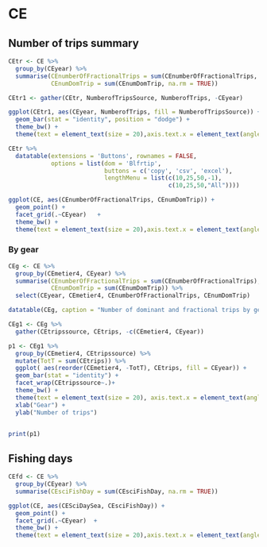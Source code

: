 
# CE

## Number of trips summary

```r
CEtr <- CE %>% 
  group_by(CEyear) %>%
  summarise(CEnumberOfFractionalTrips = sum(CEnumberOfFractionalTrips, na.rm = TRUE),
            CEnumDomTrip = sum(CEnumDomTrip, na.rm = TRUE))

CEtr1 <- gather(CEtr, NumberofTripsSource, NumberofTrips, -CEyear)

ggplot(CEtr1, aes(CEyear, NumberofTrips, fill = NumberofTripsSource)) +
  geom_bar(stat = "identity", position = "dodge") +
  theme_bw() +
  theme(text = element_text(size = 20),axis.text.x = element_text(angle = 90, vjust = 0.5, hjust=1), legend.key.size = unit(2, 'cm'))

CEtr %>%
  datatable(extensions = 'Buttons', rownames = FALSE, 
            options = list(dom = 'Blfrtip',
                           buttons = c('copy', 'csv', 'excel'),
                           lengthMenu = list(c(10,25,50,-1),
                                             c(10,25,50,"All"))))

```


```r
ggplot(CE, aes(CEnumberOfFractionalTrips, CEnumDomTrip)) +
  geom_point() +
  facet_grid(.~CEyear)   +
  theme_bw() +
  theme(text = element_text(size = 20),axis.text.x = element_text(angle = 90, vjust = 0.5, hjust=1), legend.key.size = unit(2, 'cm'))
```

### By gear 

```r
CEg <- CE %>%
  group_by(CEmetier4, CEyear) %>%
  summarise(CEnumberOfFractionalTrips = sum(CEnumberOfFractionalTrips),
            CEnumDomTrip = sum(CEnumDomTrip)) %>%
  select(CEyear, CEmetier4, CEnumberOfFractionalTrips, CEnumDomTrip)

datatable(CEg, caption = "Number of dominant and fractional trips by gear and year", rownames= FALSE)

CEg1 <- CEg %>%
  gather(CEtripssource, CEtrips, -c(CEmetier4, CEyear))

p1 <- CEg1 %>%
  group_by(CEmetier4, CEtripssource) %>%
  mutate(TotT = sum(CEtrips)) %>%
  ggplot( aes(reorder(CEmetier4, -TotT), CEtrips, fill = CEyear)) +
  geom_bar(stat = "identity") + 
  facet_wrap(CEtripssource~.)+
  theme_bw() +
  theme(text = element_text(size = 20), axis.text.x = element_text(angle = 90, vjust = 0.5, hjust=1), legend.key.size = unit(2, 'cm'))+
  xlab("Gear") + 
  ylab("Number of trips") 


print(p1)
```


## Fishing days 

```r
CEfd <- CE %>%
  group_by(CEyear) %>%
  summarise(CEsciFishDay = sum(CEsciFishDay, na.rm = TRUE))
```


```r
ggplot(CE, aes(CESciDaySea, CEsciFishDay)) +
  geom_point() +
  facet_grid(.~CEyear)  +
  theme_bw() +
  theme(text = element_text(size = 20),axis.text.x = element_text(angle = 90, vjust = 0.5, hjust=1), legend.key.size = unit(2, 'cm'))
```

